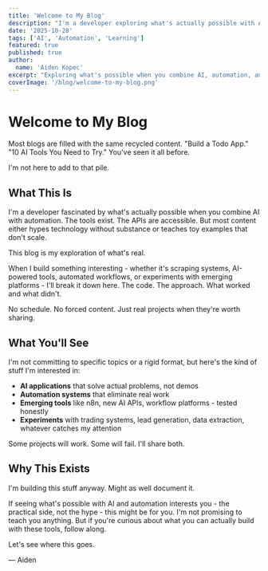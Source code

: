 ```yaml
---
title: 'Welcome to My Blog'
description: "I'm a developer exploring what's actually possible with AI and automation. Not the hype - the real stuff. When I build something interesting, I'll break it down here."
date: '2025-10-28'
tags: ['AI', 'Automation', 'Learning']
featured: true
published: true
author:
  name: 'Aiden Kopec'
excerpt: "Exploring what's possible when you combine AI, automation, and code. Real projects, honest takes, no schedule."
coverImage: '/blog/welcome-to-my-blog.png'
---
```


# Welcome to My Blog

Most blogs are filled with the same recycled content. "Build a Todo App." "10 AI Tools You Need to Try." You've seen it all before.

I'm not here to add to that pile.

## What This Is

I'm a developer fascinated by what's actually possible when you combine AI with automation. The tools exist. The APIs are accessible. But most content either hypes technology without substance or teaches toy examples that don't scale.

This blog is my exploration of what's real.

When I build something interesting - whether it's scraping systems, AI-powered tools, automated workflows, or experiments with emerging platforms - I'll break it down here. The code. The approach. What worked and what didn't.

No schedule. No forced content. Just real projects when they're worth sharing.

## What You'll See

I'm not committing to specific topics or a rigid format, but here's the kind of stuff I'm interested in:

- **AI applications** that solve actual problems, not demos
- **Automation systems** that eliminate real work
- **Emerging tools** like n8n, new AI APIs, workflow platforms - tested honestly
- **Experiments** with trading systems, lead generation, data extraction, whatever catches my attention

Some projects will work. Some will fail. I'll share both.

## Why This Exists

I'm building this stuff anyway. Might as well document it.

If seeing what's possible with AI and automation interests you - the practical side, not the hype - this might be for you. I'm not promising to teach you anything. But if you're curious about what you can actually build with these tools, follow along.

Let's see where this goes.

— Aiden
